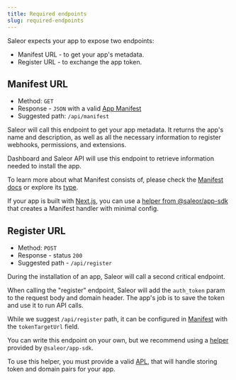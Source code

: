 ```yaml
---
title: Required endpoints
slug: required-endpoints
---
```


Saleor expects your app to expose two endpoints:

- Manifest URL - to get your app's metadata.
- Register URL - to exchange the app token.

## Manifest URL

- Method: `GET`
- Response - `JSON` with a valid [App Manifest](developer/extending/apps/manifest.mdx)
- Suggested path: `/api/manifest`

Saleor will call this endpoint to get your app metadata. It returns the app's name and description, as well as all the necessary information to register webhooks, permissions, and extensions.

Dashboard and Saleor API will use this endpoint to retrieve information needed to install the app.

To learn more about what Manifest consists of, please check the [Manifest docs](developer/extending/apps/manifest.mdx) or explore its [type](https://github.com/saleor/saleor-app-sdk/blob/main/src/types.ts#L67).

If your app is built with [Next.js](https://nextjs.org/), you can use a [helper from @saleor/app-sdk](https://github.com/saleor/saleor-app-sdk/blob/main/docs/api-handlers.md#manifest-handler-factory) that creates a Manifest handler with minimal config.

## Register URL

- Method: `POST`
- Response - status `200`
- Suggested path - `/api/register`

During the installation of an app, Saleor will call a second critical endpoint.

When calling the "register" endpoint, Saleor will add the `auth_token` param to the request body and domain header. The app's job is to save the token and use it to run API calls.

While we suggest `/api/register` path, it can be configured in [Manifest](developer/extending/apps/manifest.mdx) with the `tokenTargetUrl` field.

You can write this endpoint on your own, but we recommend using a [helper](https://github.com/saleor/saleor-app-sdk/blob/main/docs/api-handlers.md#app-register-handler-factory) provided by `@saleor/app-sdk`.

To use this helper, you must provide a valid [APL](https://github.com/saleor/saleor-app-sdk/blob/main/docs/apl.md), that will handle storing token and domain pairs for your app.
